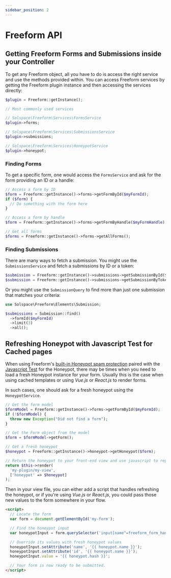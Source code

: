 ```yaml
---
sidebar_position: 2
---
```


# Freeform API

## Getting Freeform Forms and Submissions inside your Controller

To get any Freeform object, all you have to do is access the right service and use the methods provided within. You can access Freeform services by getting the Freeform plugin instance and then accessing the services directly:

```php showLineNumbers
$plugin = Freeform::getInstance();

// Most commonly used services

// Solspace\Freeform\Services\FormsService
$plugin->forms;

// Solspace\Freeform\Services\SubmissionsService
$plugin->submissions;

// Solspace\Freeform\Services\HoneypotService
$plugin->honeypot;
```

### Finding Forms

To get a specific form, one would access the `FormsService` and ask for the form providing an ID or a handle:

```php showLineNumbers
// Access a form by ID
$form = Freeform::getInstance()->forms->getFormById($myFormId);
if ($form) {
  // Do something with the form here
}

// Access a form by handle
$form = Freeform::getInstance()->forms->getFormByHandle($myFormHandle);

// Get all forms
$forms = Freeform::getInstance()->forms->getAllForms();
```

### Finding Submissions

There are many ways to fetch a submission. You might use the `SubmissionsService` and fetch a submissions by ID or a token:

```php showLineNumbers
$submission = Freeform::getInstance()->submissions->getSubmissionById($myId);
$submission = Freeform::getInstance()->submissions->getSubmissionByToken($myToken);
```

Or you might use the `SubmissionQuery` to find more than just one submission that matches your criteria:

```php showLineNumbers
use Solspace\Freeform\Elements\Submission;

$submissions = Submission::find()
  ->formId($myFormId)
  ->limit(3)
  ->all();
```

## Refreshing Honeypot with Javascript Test for Cached pages

When using Freeform's [built-in Honeypot spam protection](../forms/spam-protection) paired with the [Javascript Test](../forms/spam-protection#freeform-javascript-test) for the Honeypot, there may be times when you need to load a fresh Honeypot instance for your form. Usually this is the case when using cached templates or using _Vue.js_ or _React.js_ to render forms.

In such cases, one should ask for a fresh honeypot using the `HoneypotService`.

```php showLineNumbers
// Get the form model
$formModel = Freeform::getInstance()->forms->getFormById($myFormId);
if (!$formModel) {
  throw new Exception("Did not find a form");
}

// Get the Form object from the model
$form = $formModel->getForm();

// Get a fresh honeypot
$honeypot = Freeform::getInstance()->honeypot->getHoneypot($form);

// Return the honeypot to your front-end view and use javascript to replace the values
return $this->render(
  'my-plugin/my-view',
  ['honeypot' => $honeypot]
);
```

Then in your view file, you can either add a script that handles refreshing the honeypot, or if you're using _Vue.js_ or _React.js_, you could pass those new values to the form somewhere in your flow.

```html showLineNumbers
<script>
  // Locate the form
  var form = document.getElementById('my-form');

  // Find the honeypot input
  var honeypotInput = form.querySelector('input[name^=freeform_form_handle_]');

  // Override its values with fresh honeypot values
  honeypotInput.setAttribute('name', '{{ honeypot.name }}');
  honeypotInput.setAttribute('id', '{{ honeypot.name }}');
  honeypotInput.value = '{{ honeypot.hash }}';

  // Your form is now ready to be submitted.
</script>
```
